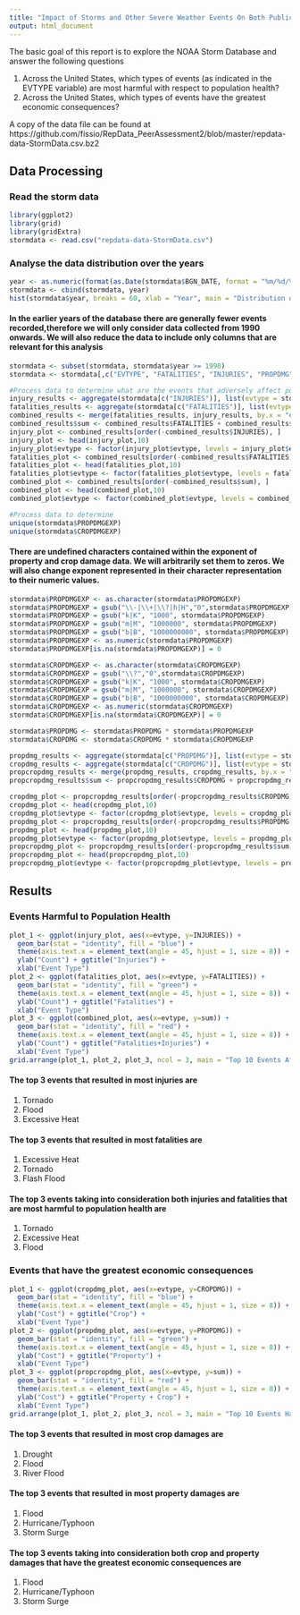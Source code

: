 ```yaml
---
title: "Impact of Storms and Other Severe Weather Events On Both Public Health and Economic Problems"  
output: html_document
---
```


The basic goal of this report is to explore the NOAA Storm Database and answer the following questions  

1. Across the United States, which types of events (as indicated in the EVTYPE variable) are most harmful with respect to population health?
2. Across the United States, which types of events have the greatest economic consequences?  

A copy of the data file can be found at https://github.com/fissio/RepData_PeerAssessment2/blob/master/repdata-data-StormData.csv.bz2  

## Data Processing
### Read the storm data
```r
library(ggplot2)
library(grid)
library(gridExtra)
stormdata <- read.csv("repdata-data-StormData.csv")
```

### Analyse the data distribution over the years
```r
year <- as.numeric(format(as.Date(stormdata$BGN_DATE, format = "%m/%d/%Y %H:%M:%S"), "%Y"))
stormdata <- cbind(stormdata, year)
hist(stormdata$year, breaks = 60, xlab = "Year", main = "Distribution of Storm Data Over 1950 - 2010", col = "antiquewhite3")
```
#### In the earlier years of the database there are generally fewer events recorded,therefore we will only consider data collected from 1990 onwards. We will also reduce the data to include only columns that are relevant for this analysis
```r
stormdata <- subset(stormdata, stormdata$year >= 1990)
stormdata <- stormdata[,c("EVTYPE", "FATALITIES", "INJURIES", "PROPDMG", "PROPDMGEXP", "CROPDMG", "CROPDMGEXP")]

#Process data to determine what are the events that adversely affect population health
injury_results <- aggregate(stormdata[c("INJURIES")], list(evtype = stormdata$EVTYPE), sum)
fatalities_results <- aggregate(stormdata[c("FATALITIES")], list(evtype = stormdata$EVTYPE), sum)
combined_results <- merge(fatalities_results, injury_results, by.x = "evtype", by.y = "evtype")
combined_results$sum <- combined_results$FATALITIES + combined_results$INJURIES
injury_plot <- combined_results[order(-combined_results$INJURIES), ]
injury_plot <- head(injury_plot,10)
injury_plot$evtype <- factor(injury_plot$evtype, levels = injury_plot$evtype)
fatalities_plot <- combined_results[order(-combined_results$FATALITIES), ]
fatalities_plot <- head(fatalities_plot,10)
fatalities_plot$evtype <- factor(fatalities_plot$evtype, levels = fatalities_plot$evtype)
combined_plot <- combined_results[order(-combined_results$sum), ]
combined_plot <- head(combined_plot,10)
combined_plot$evtype <- factor(combined_plot$evtype, levels = combined_plot$evtype)
```

```r
#Process data to determine
unique(stormdata$PROPDMGEXP)
unique(stormdata$CROPDMGEXP)
```
#### There are undefined characters contained within the exponent of property and crop damage data. We will arbitrarily set them to zeros. We will also change exponent represented in their character representation to their numeric values.

```r
stormdata$PROPDMGEXP <- as.character(stormdata$PROPDMGEXP)
stormdata$PROPDMGEXP = gsub("\\-|\\+|\\?|h|H","0",stormdata$PROPDMGEXP)
stormdata$PROPDMGEXP = gsub("k|K", "1000", stormdata$PROPDMGEXP)
stormdata$PROPDMGEXP = gsub("m|M", "1000000", stormdata$PROPDMGEXP)
stormdata$PROPDMGEXP = gsub("b|B", "1000000000", stormdata$PROPDMGEXP)
stormdata$PROPDMGEXP <- as.numeric(stormdata$PROPDMGEXP)
stormdata$PROPDMGEXP[is.na(stormdata$PROPDMGEXP)] = 0

stormdata$CROPDMGEXP <- as.character(stormdata$CROPDMGEXP)
stormdata$CROPDMGEXP = gsub("\\?","0",stormdata$CROPDMGEXP)
stormdata$CROPDMGEXP = gsub("k|K", "1000", stormdata$CROPDMGEXP)
stormdata$CROPDMGEXP = gsub("m|M", "1000000", stormdata$CROPDMGEXP)
stormdata$CROPDMGEXP = gsub("b|B", "1000000000", stormdata$CROPDMGEXP)
stormdata$CROPDMGEXP <- as.numeric(stormdata$CROPDMGEXP)
stormdata$CROPDMGEXP[is.na(stormdata$CROPDMGEXP)] = 0

stormdata$PROPDMG <- stormdata$PROPDMG * stormdata$PROPDMGEXP
stormdata$CROPDMG <- stormdata$CROPDMG * stormdata$CROPDMGEXP

propdmg_results <- aggregate(stormdata[c("PROPDMG")], list(evtype = stormdata$EVTYPE), sum)
cropdmg_results <- aggregate(stormdata[c("CROPDMG")], list(evtype = stormdata$EVTYPE), sum)
propcropdmg_results <- merge(propdmg_results, cropdmg_results, by.x = "evtype", by.y = "evtype")
propcropdmg_results$sum <- propcropdmg_results$CROPDMG + propcropdmg_results$PROPDMG

cropdmg_plot <- propcropdmg_results[order(-propcropdmg_results$CROPDMG), ]
cropdmg_plot <- head(cropdmg_plot,10)
cropdmg_plot$evtype <- factor(cropdmg_plot$evtype, levels = cropdmg_plot$evtype)
propdmg_plot <- propcropdmg_results[order(-propcropdmg_results$PROPDMG), ]
propdmg_plot <- head(propdmg_plot,10)
propdmg_plot$evtype <- factor(propdmg_plot$evtype, levels = propdmg_plot$evtype)
propcropdmg_plot <- propcropdmg_results[order(-propcropdmg_results$sum), ]
propcropdmg_plot <- head(propcropdmg_plot,10)
propcropdmg_plot$evtype <- factor(propcropdmg_plot$evtype, levels = propcropdmg_plot$evtype)
```

## Results  

### Events Harmful to Population Health  
```r
plot_1 <- ggplot(injury_plot, aes(x=evtype, y=INJURIES)) + 
  geom_bar(stat = "identity", fill = "blue") +
  theme(axis.text.x = element_text(angle = 45, hjust = 1, size = 8)) + 
  ylab("Count") + ggtitle("Injuries") + 
  xlab("Event Type")
plot_2 <- ggplot(fatalities_plot, aes(x=evtype, y=FATALITIES)) + 
  geom_bar(stat = "identity", fill = "green") +
  theme(axis.text.x = element_text(angle = 45, hjust = 1, size = 8)) + 
  ylab("Count") + ggtitle("Fatalities") + 
  xlab("Event Type")
plot_3 <- ggplot(combined_plot, aes(x=evtype, y=sum)) + 
  geom_bar(stat = "identity", fill = "red") +
  theme(axis.text.x = element_text(angle = 45, hjust = 1, size = 8)) + 
  ylab("Count") + ggtitle("Fatalities+Injuries") + 
  xlab("Event Type")
grid.arrange(plot_1, plot_2, plot_3, ncol = 3, main = "Top 10 Events Affecting Population Health")
```




#### The top 3 events that resulted in most injuries are  
1. Tornado
2. Flood
3. Excessive Heat  

#### The top 3 events that resulted in most fatalities are
1. Excessive Heat
2. Tornado
3. Flash Flood

#### The top 3 events taking into consideration both injuries and fatalities that are most harmful to population health are  
1. Tornado
2. Excessive Heat
3. Flood  



### Events that have the greatest economic consequences

```r
plot_1 <- ggplot(cropdmg_plot, aes(x=evtype, y=CROPDMG)) + 
  geom_bar(stat = "identity", fill = "blue") +
  theme(axis.text.x = element_text(angle = 45, hjust = 1, size = 8)) + 
  ylab("Cost") + ggtitle("Crop") + 
  xlab("Event Type")
plot_2 <- ggplot(propdmg_plot, aes(x=evtype, y=PROPDMG)) + 
  geom_bar(stat = "identity", fill = "green") +
  theme(axis.text.x = element_text(angle = 45, hjust = 1, size = 8)) + 
  ylab("Cost") + ggtitle("Property") + 
  xlab("Event Type")
plot_3 <- ggplot(propcropdmg_plot, aes(x=evtype, y=sum)) + 
  geom_bar(stat = "identity", fill = "red") +
  theme(axis.text.x = element_text(angle = 45, hjust = 1, size = 8)) + 
  ylab("Cost") + ggtitle("Property + Crop") + 
  xlab("Event Type")
grid.arrange(plot_1, plot_2, plot_3, ncol = 3, main = "Top 10 Events Having the Greatest Economic Consequences")
```



#### The top 3 events that resulted in most crop damages are  
1. Drought
2. Flood
3. River Flood  

#### The top 3 events that resulted in most property damages are
1. Flood
2. Hurricane/Typhoon
3. Storm Surge

#### The top 3 events taking into consideration both crop and property damages that have the greatest economic consequences are
1. Flood
2. Hurricane/Typhoon
3. Storm Surge